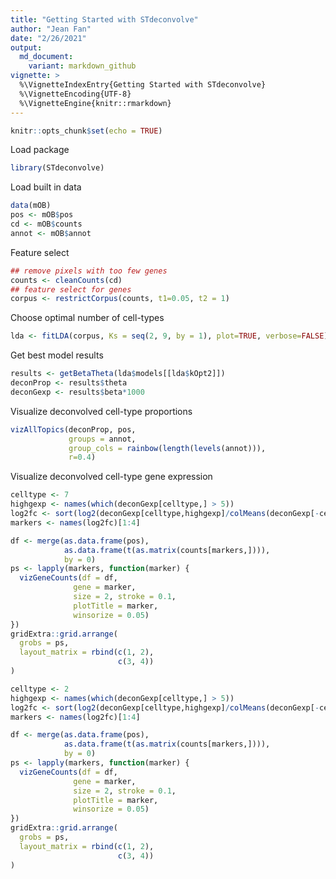 ```yaml
---
title: "Getting Started with STdeconvolve"
author: "Jean Fan"
date: "2/26/2021"
output:   
  md_document:
    variant: markdown_github
vignette: >
  %\VignetteIndexEntry{Getting Started with STdeconvolve}
  %\VignetteEncoding{UTF-8}
  %\VignetteEngine{knitr::rmarkdown}
---
```


```r
knitr::opts_chunk$set(echo = TRUE)
```

Load package

```r
library(STdeconvolve)
```

Load built in data

```r
data(mOB)
pos <- mOB$pos
cd <- mOB$counts
annot <- mOB$annot
```

Feature select

```r
## remove pixels with too few genes
counts <- cleanCounts(cd)
## feature select for genes
corpus <- restrictCorpus(counts, t1=0.05, t2 = 1)
```

Choose optimal number of cell-types

```r
lda <- fitLDA(corpus, Ks = seq(2, 9, by = 1), plot=TRUE, verbose=FALSE)
```

Get best model results

```r
results <- getBetaTheta(lda$models[[lda$kOpt2]])
deconProp <- results$theta
deconGexp <- results$beta*1000
```

Visualize deconvolved cell-type proportions

```r
vizAllTopics(deconProp, pos, 
             groups = annot, 
             group_cols = rainbow(length(levels(annot))),
             r=0.4)
```

Visualize deconvolved cell-type gene expression

```r
celltype <- 7
highgexp <- names(which(deconGexp[celltype,] > 5))
log2fc <- sort(log2(deconGexp[celltype,highgexp]/colMeans(deconGexp[-celltype,highgexp])), decreasing=TRUE)
markers <- names(log2fc)[1:4]

df <- merge(as.data.frame(pos), 
            as.data.frame(t(as.matrix(counts[markers,]))), 
            by = 0)
ps <- lapply(markers, function(marker) {
  vizGeneCounts(df = df,
              gene = marker,
              size = 2, stroke = 0.1,
              plotTitle = marker,
              winsorize = 0.05)
})
gridExtra::grid.arrange(
  grobs = ps,
  layout_matrix = rbind(c(1, 2),
                        c(3, 4))
)

celltype <- 2
highgexp <- names(which(deconGexp[celltype,] > 5))
log2fc <- sort(log2(deconGexp[celltype,highgexp]/colMeans(deconGexp[-celltype,highgexp])), decreasing=TRUE)
markers <- names(log2fc)[1:4]

df <- merge(as.data.frame(pos), 
            as.data.frame(t(as.matrix(counts[markers,]))), 
            by = 0)
ps <- lapply(markers, function(marker) {
  vizGeneCounts(df = df,
              gene = marker,
              size = 2, stroke = 0.1,
              plotTitle = marker,
              winsorize = 0.05)
})
gridExtra::grid.arrange(
  grobs = ps,
  layout_matrix = rbind(c(1, 2),
                        c(3, 4))
)
```



